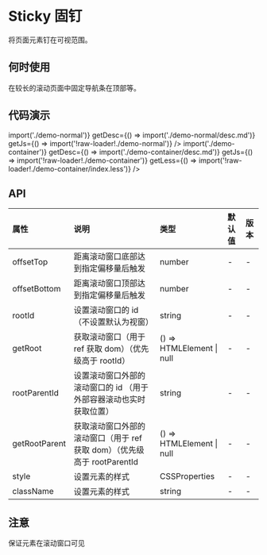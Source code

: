 
# Sticky 固钉

将页面元素钉在可视范围。

## 何时使用

在较长的滚动页面中固定导航条在顶部等。

## 代码演示

<CodeWrapper>
    <CodeBox
        title="基础"
        getComponent={() => import('./demo-normal')}
        getDesc={() => import('./demo-normal/desc.md')}
        getJs={() => import('!raw-loader!./demo-normal')}
    />
    <CodeBox
        title="设置滚动窗口"
        getComponent={() => import('./demo-container')}
        getDesc={() => import('./demo-container/desc.md')}
        getJs={() => import('!raw-loader!./demo-container')}
        getLess={() => import('!raw-loader!./demo-container/index.less')}
    />
</CodeWrapper>

## API

<div className="api">

| 属性          | 说明                                                                     | 类型                      | 默认值 | 版本 |
| :------------ | :----------------------------------------------------------------------- | :------------------------ | :----- | :--- |
| offsetTop     | 距离滚动窗口底部达到指定偏移量后触发                                     | number                    | -      | -    |
| offsetBottom  | 距离滚动窗口顶部达到指定偏移量后触发                                     | number                    | -      | -    |
| rootId        | 设置滚动窗口的 id（不设置默认为视窗）                                    | string                    | -      | -    |
| getRoot       | 获取滚动窗口（用于 ref 获取 dom）（优先级高于 rootId）                   | () => HTMLElement \| null | -      | -    |
| rootParentId  | 设置滚动窗口外部的滚动窗口的 id （用于外部容器滚动也实时获取位置）       | string                    | -      | -    |
| getRootParent | 获取滚动窗口外部的滚动窗口（用于 ref 获取 dom）（优先级高于 rootParentId | () => HTMLElement \| null | -      | -    |
| style         | 设置元素的样式                                                           | CSSProperties             | -      | -    |
| className     | 设置元素的样式                                                           | string                    | -      | -    |

</div>

## 注意

保证元素在滚动窗口可见

